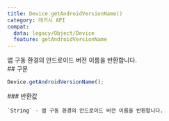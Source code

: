 ```yaml
---
title: Device.getAndroidVersionName()
category: 레거시 API
compat:
  data: legacy/Object/Device
  feature: getAndroidVersionName
---
```


<Section>
  앱 구동 환경의 안드로이드 버전 이름을 반환합니다.
</Section>
<Section>
  ## 구문

  ~~~js
  Device.getAndroidVersionName();
  ~~~

  <Section>
    ### 반환값

    `String` - 앱 구동 환경의 안드로이드 버전 이름을 반환합니다.
  </Section>
</Section>